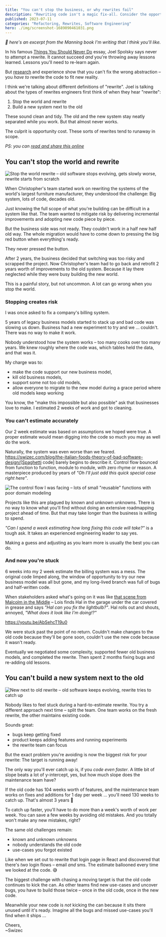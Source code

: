 ```yaml
---
title: "You can't stop the business, or why rewrites fail"
description: "Rewriting code isn't a magic fix-all. Consider the opportunity cost, complexity of the old system, and estimation challenges. Instead of stopping all to rewrite or building new while maintaining the old, try incremental improvements and new code adoption."
published: 2023-07-11
categories: "Refactoring, Rewrites, Software Engineering"
hero: ./img/screenshot-1689090461031.png
---
```


_👋 here's an excerpt from the Manning book I'm writing that I think you'll like._

In his famous [Things You Should Never Do](https://www.joelonsoftware.com/2000/04/06/things-you-should-never-do-part-i/) essay, Joel Spolsky says never to attempt a rewrite. It cannot succeed _and_ you're throwing away lessons learned. Lessons you'll need to re-learn again.

But [research](https://mitpress.mit.edu/9780262528900/software-abstractions/) and experience show that you can't fix the wrong abstraction – you _have to_ rewrite the code to fit new reality.

I think we're talking about different definitions of "rewrite". Joel is talking about the types of rewrites engineers first think of when they hear "rewrite":

1.  Stop the world and rewrite
2.  Build a new system next to the old

These sound clean and tidy. The old and the new system stay neatly separated while you work. But that almost never works.

The culprit is opportunity cost. These sorts of rewrites tend to runaway in scope.

_PS: you can [read and share this online](https://swizec.com/blog/you-can-t-stop-the-business-or-why-rewrites-fail/)_

## You can't stop the world and rewrite

![Stop the world rewrite – old software stops evolving, gets slowly worse, rewrite starts from scratch](./img/Stop-the-world-rewrite-old-software-stops-evolving-gets-slowly-worse-rewrite-starts-from-scratch1hdfjj.png)

When Christopher's team started work on rewriting the systems of the world's largest furniture manufacturer, they understood the challenge: Big system, lots of code, decades old.

Just knowing the full scope of what you're building can be difficult in a system like that. The team wanted to mitigate risk by delivering incremental improvements and adopting new code piece by piece.

But the business side was not ready. They couldn't work in a half new half old way. The whole migration would have to come down to pressing the big red button when everything's ready.

They never pressed the button.

After 2 years, the business decided that switching was too risky and scrapped the project. Now Christopher's team had to go back and retrofit 2 years worth of improvements to the old system. Because it lay there neglected while they were busy building the new world.

This is a painful story, but not uncommon. A lot can go wrong when you stop the world.

### Stopping creates risk

I was once asked to fix a company's billing system.

5 years of legacy business models started to stack up and bad code was slowing us down. Business had a new experiment to try and we ... couldn't. There was no way to make it work.

Nobody understood how the system works – too many cooks over too many years. We knew roughly where the code was, which tables held the data, and that was it.

My charge was to:

- make the code support our new business model,
- kill old business models,
- support some not too old models,
- allow everyone to migrate to the new model during a grace period where old models keep working

You know, the "make this impossible but also possible" ask that businesses love to make. I estimated 2 weeks of work and got to cleaning.

### You can't estimate accurately

Our 2 week estimate was based on assumptions we hoped were true. A proper estimate would mean digging into the code so much you may as well do the work.

Naturally, the system was even worse than we feared. <https://swizec.com/blog/the-italian-foods-theory-of-bad-software-design/[Spaghetti> code] barely begins to describe it. Control flow bounced from function to function, module to module, with zero rhyme or reason. A masterpiece produced by years of _"Oh I'll just add this quick special case right here"_.

![The control flow I was facing – lots of small "reusable" functions with poor domain modeling](./img/The-control-flow-I-was-facing-lots-of-small-reusable-functions-with-poor-domain-modeling64ih8b.png)

Projects like this are plagued by known and unknown unknowns. There is no way to know what you'll find without doing an extensive roadmapping project ahead of time. But that may take longer than the business is willing to spend.

_"Can I spend a week estimating how long fixing this code will take?"_ is a tough ask. It takes an experienced engineering leader to say yes.

Making a guess and adjusting as you learn more is usually the best you can do.

### And now you're stuck

6 weeks into my 2 week estimate the billing system was a mess. The original code limped along, the window of opportunity to try our new business model was all but gone, and my long-lived branch was full of bugs and half-written code.

When stakeholders asked what's going on it was like [that scene from Malcolm in the Middle](https://youtu.be/AbSehcT19u0) – Lois finds Hal in the garage under the car covered in grease and says _"Hal can you fix the lightbulb?"_. Hal rolls out and shouts, annoyed, _"What does it look like I'm doing!?"_

https://youtu.be/AbSehcT19u0

We were stuck past the point of no return. Couldn't make changes to the old code because they'll be gone soon, couldn't use the new code because it wasn't ready.

Eventually we negotiated some complexity, supported fewer old business models, and completed the rewrite. Then spent 2 months fixing bugs and re-adding old lessons.

## You can't build a new system next to the old

![New next to old rewrite – old software keeps evolving, rewrite tries to catch up](./img/New-next-to-old-rewrite-old-software-keeps-evolving-rewrite-tries-to-catch-upje1f99.jpeg)

Nobody likes to feel stuck during a hard-to-estimate rewrite. You try a different approach next time – split the team. One team works on the fresh rewrite, the other maintains existing code.

Sounds great:

- bugs keep getting fixed
- product keeps adding features and running experiments
- the rewrite team can focus

But the exact problem you're avoiding is now the biggest risk for your rewrite: The target is running away!

The only way you'll ever catch up is, if you _code even faster_. A little bit of slope beats a lot of y-intercept, yes, but how much slope does the maintenance team have?

If the old code has 104 weeks worth of features, and the maintenance team works on fixes and additions for 1 day per week ... you'll need 130 weeks to catch up. That's almost 3 years 🥲

To catch up faster, you'll have to do more than a week's worth of work per week. You can save a few weeks by avoiding old mistakes. And you totally won't make any new mistakes, right?

The same old challenges remain:

- known and unknown unknowns
- nobody understands the old code
- use-cases you forgot existed

Like when we set out to rewrite that login page in React and discovered that there's _two_ login flows – email _and_ sms. The estimate ballooned every time we looked at the code. 😅

The biggest challenge with chasing a moving target is that the old code continues to kick the can. As other teams find new use-cases and uncover bugs, you have to build those twice – once in the old code, once in the new code.

Meanwhile your new code is _not_ kicking the can because it sits there unused until it's ready. Imagine all the bugs and missed use-cases you'll find when it ships ...

Cheers,<br/>
~Swizec
